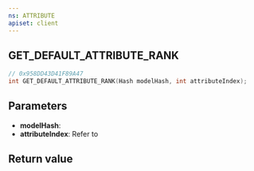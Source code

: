 ```yaml
---
ns: ATTRIBUTE
apiset: client
---
```

## GET_DEFAULT_ATTRIBUTE_RANK

```c
// 0x958DD43D41F89A47
int GET_DEFAULT_ATTRIBUTE_RANK(Hash modelHash, int attributeIndex);
```


## Parameters
* **modelHash**:
* **attributeIndex**: Refer to <EmbeddedEnum name="ePedAttribute" />

## Return value
